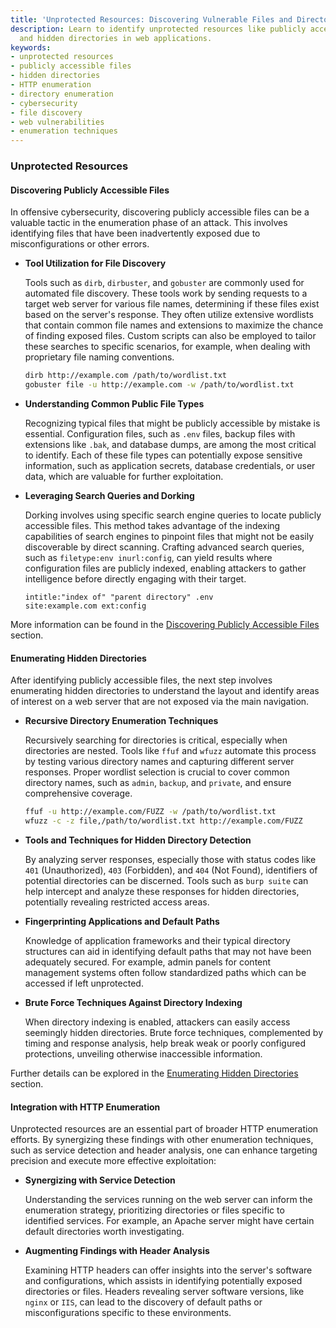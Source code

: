 ```yaml
---
title: 'Unprotected Resources: Discovering Vulnerable Files and Directories'
description: Learn to identify unprotected resources like publicly accessible files
  and hidden directories in web applications.
keywords:
- unprotected resources
- publicly accessible files
- hidden directories
- HTTP enumeration
- directory enumeration
- cybersecurity
- file discovery
- web vulnerabilities
- enumeration techniques
---
```


### Unprotected Resources

#### Discovering Publicly Accessible Files

In offensive cybersecurity, discovering publicly accessible files can be a valuable tactic in the enumeration phase of an attack. This involves identifying files that have been inadvertently exposed due to misconfigurations or other errors.

- **Tool Utilization for File Discovery**

  Tools such as `dirb`, `dirbuster`, and `gobuster` are commonly used for automated file discovery. These tools work by sending requests to a target web server for various file names, determining if these files exist based on the server's response. They often utilize extensive wordlists that contain common file names and extensions to maximize the chance of finding exposed files. Custom scripts can also be employed to tailor these searches to specific scenarios, for example, when dealing with proprietary file naming conventions.
  ```bash
  dirb http://example.com /path/to/wordlist.txt
  gobuster file -u http://example.com -w /path/to/wordlist.txt
  ```

- **Understanding Common Public File Types**

  Recognizing typical files that might be publicly accessible by mistake is essential. Configuration files, such as `.env` files, backup files with extensions like `.bak`, and database dumps, are among the most critical to identify. Each of these file types can potentially expose sensitive information, such as application secrets, database credentials, or user data, which are valuable for further exploitation.

- **Leveraging Search Queries and Dorking**

  Dorking involves using specific search engine queries to locate publicly accessible files. This method takes advantage of the indexing capabilities of search engines to pinpoint files that might not be easily discoverable by direct scanning. Crafting advanced search queries, such as `filetype:env inurl:config`, can yield results where configuration files are publicly indexed, enabling attackers to gather intelligence before directly engaging with their target.
  ```plaintext
  intitle:"index of" "parent directory" .env
  site:example.com ext:config
  ```

More information can be found in the [Discovering Publicly Accessible Files](./discovering_publicly_accessible_files) section.

#### Enumerating Hidden Directories

After identifying publicly accessible files, the next step involves enumerating hidden directories to understand the layout and identify areas of interest on a web server that are not exposed via the main navigation.

- **Recursive Directory Enumeration Techniques**

  Recursively searching for directories is critical, especially when directories are nested. Tools like `ffuf` and `wfuzz` automate this process by testing various directory names and capturing different server responses. Proper wordlist selection is crucial to cover common directory names, such as `admin`, `backup`, and `private`, and ensure comprehensive coverage.
  ```bash
  ffuf -u http://example.com/FUZZ -w /path/to/wordlist.txt
  wfuzz -c -z file,/path/to/wordlist.txt http://example.com/FUZZ
  ```

- **Tools and Techniques for Hidden Directory Detection**

  By analyzing server responses, especially those with status codes like `401` (Unauthorized), `403` (Forbidden), and `404` (Not Found), identifiers of potential directories can be discerned. Tools such as `burp suite` can help intercept and analyze these responses for hidden directories, potentially revealing restricted access areas.

- **Fingerprinting Applications and Default Paths**

  Knowledge of application frameworks and their typical directory structures can aid in identifying default paths that may not have been adequately secured. For example, admin panels for content management systems often follow standardized paths which can be accessed if left unprotected.

- **Brute Force Techniques Against Directory Indexing**

  When directory indexing is enabled, attackers can easily access seemingly hidden directories. Brute force techniques, complemented by timing and response analysis, help break weak or poorly configured protections, unveiling otherwise inaccessible information.

Further details can be explored in the [Enumerating Hidden Directories](./enumerating_hidden_directories) section.

#### Integration with HTTP Enumeration

Unprotected resources are an essential part of broader HTTP enumeration efforts. By synergizing these findings with other enumeration techniques, such as service detection and header analysis, one can enhance targeting precision and execute more effective exploitation:

- **Synergizing with Service Detection**

  Understanding the services running on the web server can inform the enumeration strategy, prioritizing directories or files specific to identified services. For example, an Apache server might have certain default directories worth investigating.

- **Augmenting Findings with Header Analysis**

  Examining HTTP headers can offer insights into the server's software and configurations, which assists in identifying potentially exposed directories or files. Headers revealing server software versions, like `nginx` or `IIS`, can lead to the discovery of default paths or misconfigurations specific to these environments.